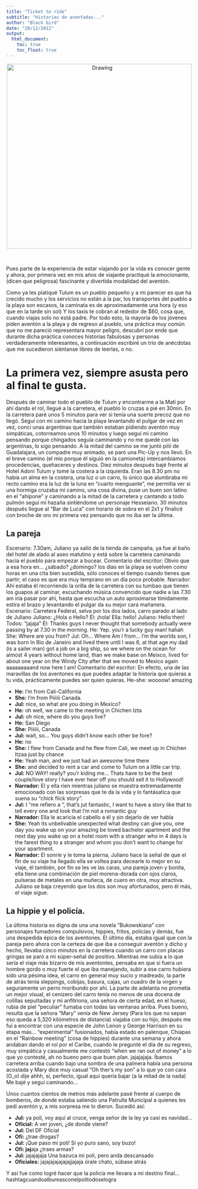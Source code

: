 ```yaml
---
title: "Ticket to ride"
subtitle: "Historias de aventadas..."
author: "Black bird"
date: "28/12/2012"
output:
  html_document:
    toc: true
    toc_float: true
---
```


<center>

<img src="Images/Tickettoride.png" alt="Drawing" style="width: 500px;"/>


</center>

<br>

Pues parte de la experiencia de estar viajando por la vida es conocer gente y ahora, por primera vez en mis años de viajante practiqué la emocionante, (dicen que peligrosa) fascinante y divertida modalidad del aventón. 

Como ya les platiqué Tulum es un pueblo pequeño y a mi parecer es que ha crecido mucho y los servicios no están a la par, los transportes del pueblo a la playa son escasos, la caminata es de aproximadamente una hora (y eso que en la tarde sin sol) Y los taxis te cobran al rededor de $60, cosa que, cuando viajas solo no está padre. Por todo esto, la mayoría de los jóvenes piden aventón a la playa y de regreso al pueblo, una práctica muy común que no me pareció representara mayor peligro, descubrí por ende que durante dicha práctica conoces historias fabulosas y personas verdaderamente interesantes, a continuación escribiré un trío de anécdotas que me sucedieron siéntanse libres de leerlas, o no.


# La primera vez, siempre asusta pero al final te gusta.

Después de caminar todo el pueblo de Tulum y encontrarme a la Mati por ahí dando el rol, llegué a la carretera, el pueblo lo cruzas a pié en 30min. En la carretera paré unos 5 minutos para ver si tenía una suerte precoz que no llegó. Seguí con mi camino hacia la playa levantando el pulgar de vez en vez, concí unas argentinas que también estaban pidiendo aventón muy simpáticas, cotorreamos unos 10 minutos y luego seguí mi camino pensando porque chingados seguía caminando y no me quedé con las argentinas, lo sigo pensando. A la mitad del camino se me juntó piiii de Guadalajara, un compadre muy animado, se paró una Pic-Up y nos llevó. En el breve camino (el mío porque él siguió en la camioneta) intercambiamos procedencias, quehaceres y destinos. Diez minutos después bajé frente al Hotel Adoni Tulum y tomé la costera a la izquierda. Eran las 8.30 pm no había un alma en la costera, una luz o un carro, lo único que alumbraba mi recto camino era la luz de la luna en “cuarto menguante”, me permitía ver si una hormiga cruzaba mi camino, una cosa divina, puse un buen son latino en el “ahípone” y caminando a la mitad de la carretera y cantando a todo pulmón seguí mi hazaña sintiéndome un personaje Hesseiano. 30 minutos después llegue al “Bar de Luca” con horario de sobra en el 2x1 y finalicé con broche de oro mi primera vez pensando que no iba ser la última.


## La pareja


Escenario: 7.30am, Juliano ya salió de la tienda de campaña, ya fue al baño del hotel de alado al aseo matutino y está sobre la carretera caminando hacia el pueblo para empezar a bucear. 
Comentario del escritor: Obvio que a esa hora en... ¿sábado? ¿domingo? los días en la playa se vuelven como horas en una cita bien sucedida, sólo conoces el tiempo cuando tienes que partir; el caso es que era muy temprano en un día poco probable.
Narrador: Ahí estaba él recorriendo la orilla de la carretera con su tumbao que tienen los guapos al caminar, escuchando música convencido que nadie a las 7.30 am iría pasar por ahí, hasta que escucha un auto aproximarse tímidamente estira el brazo y levantando el pulgar da su mejor cara mañanera.
Escenario: Carretera Federal, selva por los dos lados, carro parado al lado de Juliano
Juliano: ¿Hola o Hello?
Él: ¡hola!
Ella: hello!
Juliano: Hello then! 
Todos: “jajaja”
Él: Thanks guys I never thought that somebody actually were passing by at 7.30 in the morning.
He: Yep. you’r a lucky guy man! hahah
She: Where are you from? 
Jul: Oh... Where Am I from... I’m the worlds son, I was born In Rio de Janeiro and lived there until I was 6, at that age my dad (is a sailer man) got a job on a big ship, so we where on the ocean for almost 4 years without home land, than we make base on Meixco, lived for about one year on the Windy City after that we moved to Mexico again aaaaaaaaand now here I am!
Comentario del escritor: En efecto, una de las maravillas de los aventones es que puedes adaptar la historia que quieras a tu vida, prácticamente puedes ser quien quieras.
He-she: woooow! amazing 

- **He:** I’m from Cali-California
- **She:** I’m from Piiiiii Canada.
- **Jul:** nice, so what are you doing in Mexico?
- **He:** oh well, we came to the meeting in Chichen Izta 
- **Jul:** oh nice, where do you guys live?
- **He:** San Diego
- **She:** Piiiiii, Canada
- **Jul:** wait, so... You guys didn't know each other be fore? 
- **He:** no
- **She:** I flew from Canada and he flew from Cali, we meet up in Chichen Itzaa just by chance
- **He:** Yeah man, and we just had an awesome time there
- **She:** and decided to rent a car and come to Tulum on a little car trip.
- **Jul:** NO WAY!  really? you’r kiding me... Thats have to be the best couple/love story I have ever hear off you should sell it to Hollywood!
- **Narrador:** El y ella rien mientras juliano se muestra extremadamente emocionado con las sorpresas que te da la vida y lo fantásatica que suena su “chick flick story”.
- **Jul:** I “me refiero a “, that's jut fantastic, I want to have a story like that to tell every one and look that I'm not a romantic guy
- **Narrador:** Ella le acaricia el cabello a él y sin dejarlo de ver habla
- **She:** Yeah its unbelivable unexpected what destiny can give you, one day you wake up on your amazing be loved bachelor apartment and the next day you wake up on a hotel room with a stranger who in 4 days is the farest thing to a stranger and whom you don't want to change for your apartment.
- **Narrador:** El sonríe y le toma la pierna, Juliano hace la señal de que el fin de su viaje ha llegado ella se voltea para decearle lo mejor en su viaje, él también, por fin se les ve las caras, una pareja joven y bonita, ella tiene una combinación de piel morena-dorada con ojos claros, pulseras de metales en una muñeca, de cuero en otra, muy atractiva. Juliano se baja creyendo que los dos son muy afortunados, pero él más, el viaje sigue.


## La hippie y el policía. 

La última historia es digna de una una novela “Bukowskiana” con personajes fumadores compulsivos, hippies, fritos, policías y demás, fue una despedida épica de los aventones. El último día, estaba igual que con la pareja pero ahora con la certeza de que iba a conseguir aventón y dicho y hecho, llevaba cinco minutos en la carretera cuando un carro con placas gringas se paró a mi súper-señal de positivo. Mientras me subía a lo que sería el viaje más bizarro de mis aventontes, pensaba en que si fuera un hombre gordo o muy fuerte el que iba manejando, subir a ese carro hubiera sido una pésima idea, el carro en general muy sucio y madreado, la parte de atrás tenía sleppings, cobijas, basura, cajas,   un cuadro de la virgen y seguramente un perro moribundo por ahí. La parte de adelanta no prometía un mejor visual, el cenizero del carro tenía no menos de una docena de colillas sepultadas y mi anfitriona, una señora de cierta edad, en el hueso, rubia de piel “peculiar” fumaba con todas las ventanas arriba. 
Pues bueno, resulta que la señora "Mary" venía de New Jersey (Para los que no sepan eso queda a 5,320 kilómetros de distancia) viajaba con su hijo, después me fui a encontrar con una especie de John Lenon y George Harrison en su etapa más... "experimental" fusionados, había estado en palenque, Chiapas en el "Rainbow meeting" (cosa de hippies) durante una semana y ahora andaban dando el rol por el Caribe, cuando le pregunté el día de su regreso, muy simpática y casualmente me contestó "when we ran out of money" a lo que yo contesté, ah no bueno pero que buen plan. jajajajaja. Íbamos carretera arriba cuando bajo una sombra de una palmera había una persona acostada y Mary dice muy casual "Oh ther's my son" a lo que yo con cara (O_o) dije ahhh, si, perfecto, igual aquí quería bajar (a la mitad de la nada) Me bajé y seguí caminando...

Unos cuantos cientos de metros más adelante pasé frente al cuerpo de bomberos, de donde estaba saliendo una Patrulla Municipal a quienes les pedí aventón y, a mis sorpresa me lo dieron. Sucedió así:

- **Jul:** ya poli, voy aquí al cruce, venga señor de la ley ya casi es navidad...
- **Oficial:** A ver joven, ¿de donde viene?
- **Jul:** Del DF Oficial
- **Ofi:** ¿trae drogas?
- **Jul:** ¡Que paso mi poli! Si yo puro sano, soy buzo!
- **Ofi: jaj**aja ¿traes armas?
- **Jul:** jajajajaja Una bazuca mi poli, pero anda descansado
- **Oficiales:** jajajajajajajajjajaja órale chato, súbase atrás

Y así fue como logré hacer que la policía me llevara a mi destino final... hashtagcuandoalbureasconelpolitodoselogra
